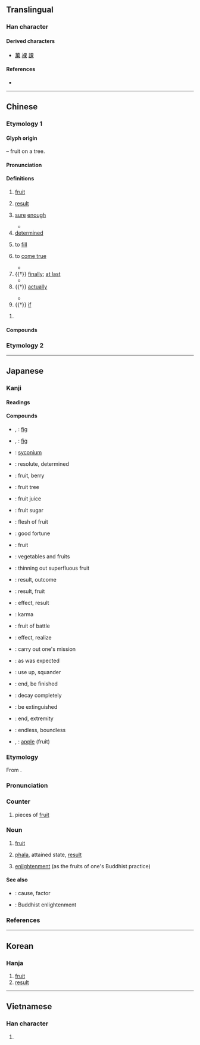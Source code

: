 {{also|杲}}
{{character info/new}}
==Translingual==
{{stroke order|strokes=8}}

===Han character===
{{Han char|rn=75|rad=木|as=04|sn=8|four=60904|canj=WD|ids=⿻日木}}

====Derived characters====
* [[菓]] [[裸]] [[課]]

====References====
* {{Han ref|kx=0516.110|dkj=14556|dj=0904.050|hdz=21168.110|uh=679C|ud=26524|bh=AA47|bd=43591}}

----

==Chinese==

===Etymology 1===
{{zh-forms|alt=菓}}

====Glyph origin====
{{Han etym}}
{{liushu|p}} – fruit on a tree.

====Pronunciation====
{{zh-pron
|m=guǒ
|m-s=
|c=gwo2,gu2
|c_note=gu2 - rare
|c-t=go2
|g=
|h=pfs=kó;gd=guo3
|j=
|md=guōi/guō
|md_note=guōi - vernacular; guō - literary
|mn=qz:kér/tp,xm:ké/kh,zz:kóe/qz:kó͘/tw,xm,zz:kó
|mn_note=kér/ké/kóe - vernacular; kó͘/kó - literary
|mn-t=guê2/guên2/guain2/guan2
|mn-t_note=guên2 - in [[果實]], [[結果]]; guan2 - in [[果斷]], [[果然]]
|w=2ku
|x=
|mc=y
|oc=y
|cat=n,adv,pn
}}

====Definitions====
{{zh-hanzi}}

# [[fruit]]
#: {{zh-x|水果|fruit}}
#: {{zh-x|蘋果|apple}}
# [[result]]
#: {{zh-x|結果|result}}
#: {{zh-x|後果|consequence}}
# [[sure]] [[enough]]
#: {{zh-x|果然|as expected}}
#: {{zh-x|果真|really}}
#* {{zh-x|言 者 有 言，其 所 言 者 特 未 定 也。果 有 言 邪{yé}？|The speaker has (a meaning in) his words. If, however, what he says, be indeterminate (as from a mind not made up), does he then '''really''' speak or not?|ref=Zhuangzi}}
# [[determined]]
#: {{zh-x|果敢|'''resolute''' and courageous}}
# to [[fill]]
#: {{zh-x|果腹|to fill one's stomach}}
# to [[come true]]
#: {{zh-x|不果|to be unsuccessful}}
#* {{zh-x|^南陽 ^劉子驥，高尚 士 也，聞 之 欣然，親 往。'''未果'''，尋 病 終。|Liu Ziji of Nanyang was a noble scholar who heard of this, and joyously set out for it, but '''to no avail'''; he died of illness shortly afterwards.|CL|ref=''[[s:Tao hua yuan ji|The Peach Blossom Spring]] (桃花源記)'', by [[w:Tao Yuanming|Tao Yuanming]], '''421''' (Wiktionary translation)}}
# {{†}} [[finally]]; [[at last]]
#* {{zh-x|晉 侯 在外 十九 年 矣，而 果 得 ^晉國。|Duke Wen of Jin was exiled from Jin for nineteen years, and yet still became the King of Jin '''at the end'''.|ref=Zuozhuan}}
# {{†}} [[actually]]
#: {{zh-syn|究竟|終究}}
#* {{zh-x|夫 當今 生民 之 患，果 安 在 哉？||CL|ref={{w2|zh|蘇軾}}, {{lang|zh|《教戰守策》}}}}
# {{†}} [[if]]

# {{surname|zh}}

====Compounds====
{{zh-der|果位|果報|果不其然|果蒂|果凍兒|果斷|果餌|果粉|果脯|果乾兒|果敢|果核|果醬|果膠|果酒|果決|果料兒|果綠|果木|果木園|果農|果皮|果皮箱|果品|果兒|果然|果仁兒|果肉|果實|果樹|果酸|果穗|果攤|果攤兒|果糖|果餡|果餡兒|果毅|果園|果真|果汁|果枝|果子|果子醬|果子酒|果子狸|果子露|一攪果|三世因果|不果|中果皮|乳果|乾果|人參果|人心果|仙果|佛果|來果|供果|倒果為因|假果|做功果|偷嚐禁果|先花後果|前因後果|剛果|剛果紅|剛毅果決|功果|勇猛果敢|反效果|善果|喜果|四果|因果|因果報應|因果律|因果關係|堅果|外果皮|大洞果|天然果汁|奇異果|奇花異果|如果|妙果|委果|子囊果|巧果|張果|張果老|後果|後果前因|後果堪虞|得果|忠果|情人果|惡果|慮周行果|懸果|成果|成正果|戰果|投潘岳果|擲果|擲果河陽|擲果潘安|擲果潘郎|擲果盈車|擴張戰果|收因結果|效果|效果不彰|文官果|松果|松果體|果乾|果仁|果凍|果勁|果如其言|果如所料|果如是言|果子乾兒|果子藥|果子鋪|果寡糖|果嶺|果擲行車|果桌|果汁機|果洛|果海|果然不錯|果然如此|果熟自落|果爾|果王|果盒|果盤|果碟兒|果腹|果臝|果若|果菜|果菜市場|果菜類|果蓏|果蠅|果足|果醋|果食|果饌|果點|柑果|查果|核果|業果|正果|歸真證果|殺敵致果|殼果|毬果|水果|水果酒|沃果兒|油果子|油炸果|海棠果|海檬果|液果|漿果|無籽果實|無花果|燒果|特殊效果|球果|瓜果|瓜果筵|瓠果|瘦果|白果|白果兒|白果松|百果|百果山|百香果|皮果|盛果期|真果|碩果|碩果僅存|禁果|穎果|米果|糖果|結果|結果收因|結果論|羅漢果|翅果|聖果|聚合果|腰果|臥果兒|自食其果|自食惡果|芒果|芒果青|花果山|苕果|苦果|茶果|莢果|萊姆果|落葉果樹|蒴果|蔬果|蘋果|蘋果綠|蘋果臉|蘋果酸|蘭因絮果|蜜果冰|蠟果|裂果|複果|西番果|觀光果園|證果|賓果|道果|邊果|釋迦果|釘頭果|長生果|長角果|閉果|開心果|開花結果|陳果夫|雨果|青果|音響效果|頻果|食不果腹|饅頭果|高果子茶|鮮果|鳳眼果|齊克果|齊墩果|齋果|果莊|水果湖|花果|金果坪|檬果}}

===Etymology 2===
{{zh-see|裹|ss}}

----

==Japanese==

===Kanji===
{{ja-kanji|grade=4|rs=木04}}

====Readings====
{{ja-readings
|goon=か<くわ
|kanon=か<くわ
|kun=は-たす, はた-す, は-てる, は-て, くだもの-
|nanori=み, あきら, はた, はたす, まさる
}}

====Compounds====
{{der-top|Compounds}}
* {{ja-r|映日果|いちじく}}, {{ja-r|映%日%果|えい%じつ%か}}: [[fig]]
* {{ja-r|無花果|いちじく}}, {{ja-r|無%花%果|む%か%か}}: [[fig]]
* {{ja-r|無花果%果|いちじく%か}}: [[syconium]]
* {{ja-r|果%敢|か%かん}}: resolute, determined
* {{ja-r|果%実|か%じつ}}: fruit, berry
* {{ja-r|果%樹|か%じゅ}}: fruit tree
* {{ja-r|果%汁|か%じゅう}}: fruit juice
* {{ja-r|果%糖|か%とう}}: fruit sugar
* {{ja-r|果%肉|か%にく}}: flesh of fruit
* {{ja-r|果%報|か%ほう}}: good fortune
* {{ja-r|果%物|くだ%もの}}: fruit
* {{ja-r|青%果|せい%か}}: vegetables and fruits
* {{ja-r|摘%果|てき%か}}: thinning out superfluous fruit
* {{ja-r|結%果|けっ%か}}: result, outcome
* {{ja-r|成%果|せい%か}}: result, fruit
* {{ja-r|効%果|こう%か}}: effect, result
* {{ja-r|因%果|いん%が}}: karma
{{der-mid}}
* {{ja-r|戦%果|せん%か}}: fruit of battle
* {{ja-r|果たす|はたす}}: effect, realize
* {{ja-r|使%命を果たす|し%めい を はたす}}: carry out one's mission
* {{ja-r|果たして|はたして}}: as was expected
* {{ja-r|使い果たす|つかいはたす}}: use up, squander
* {{ja-r|果てる|はてる}}: end, be finished
* {{ja-r|朽ち果てる|くちはてる}}: decay completely
* {{ja-r|絶え果てる|たえはてる}}: be extinguished
* {{ja-r|果て|はて}}: end, extremity
* {{ja-r|果てしない|はてしない}}: endless, boundless
* {{ja-r|苹%果|へい%か}}, {{ja-r|苹%果|ひょう%か}}: [[apple]] (fruit)
{{der-bottom}}

{{wikipedia|lang=ja}}
{{ja-kanjitab|か|yomi=o}}

===Etymology===
From {{der|sort=か|ja|ltc|果|tr=kuɑ<sup>X</sup>}}.

===Pronunciation===
{{ja-pron|yomi=o|か|acc=1|acc_ref=DJR}}

===Counter===
{{ja-pos|counter|か|hhira=くわ}}

# pieces of [[fruit]]

===Noun===
{{ja-noun|か|hhira=くわ}}

# [[fruit]]
# {{lb|ja|Buddhism|sort=か}} [[phala]], attained state, [[result]]
# {{lb|ja|Buddhism|sort=か}} [[enlightenment]] (as the fruits of one's Buddhist practice)

====See also====
* {{ja-r|因|いん}}: cause, factor
* {{ja-r|悟り|さとり}}: Buddhist enlightenment

===References===
<references/>

----

==Korean==

===Hanja===
{{ko-hanja|hangeul=과|eumhun=|rv=gwa|mr=kwa|y=kwa}}

# [[fruit]]
# [[result]]

----

==Vietnamese==

===Han character===
{{vi-hantu|[[quả]], [[hủ]]|rs=木04}}

# {{rfdef|vi|sort=木04}}